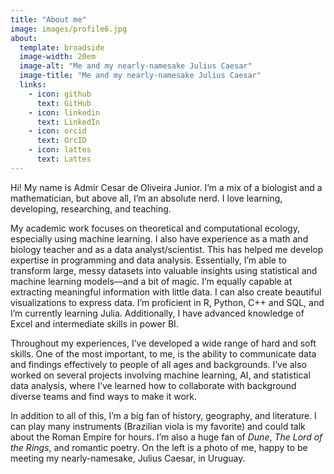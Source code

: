 ```yaml
---
title: "About me"
image: images/profile6.jpg
about:
  template: broadside
  image-width: 20em
  image-alt: "Me and my nearly-namesake Julius Caesar"
  image-title: "Me and my nearly-namesake Julius Caesar"
  links:
    - icon: github
      text: GitHub
    - icon: linkedin
      text: LinkedIn
    - icon: orcid
      text: OrcID
    - icon: lattes
      text: Lattes
---
```


Hi! My name is Admir Cesar de Oliveira Junior. I’m a mix of a biologist and a mathematician, but above all, I’m an absolute nerd. I love learning, developing, researching, and teaching.

My academic work focuses on theoretical and computational ecology, especially using machine learning. I also have experience as a math and biology teacher and as a data analyst/scientist. This has helped me develop expertise in programming and data analysis. Essentially, I’m able to transform large, messy datasets into valuable insights using statistical and machine learning models—and a bit of magic. I'm equally capable at extracting meaningful information with little data. I can also create beautiful visualizations to express data. I’m proficient in R, Python, C++ and SQL, and I’m currently learning Julia. Additionally, I have advanced knowledge of Excel and intermediate skills in power BI.

Throughout my experiences, I’ve developed a wide range of hard and soft skills. One of the most important, to me, is the ability to communicate data and findings effectively to people of all ages and backgrounds. I’ve also worked on several projects involving machine learning, AI, and statistical data analysis, where I’ve learned how to collaborate with background diverse teams and find ways to make it work.

In addition to all of this, I’m a big fan of history, geography, and literature. I can play many instruments (Brazilian viola is my favorite) and could talk about the Roman Empire for hours. I’m also a huge fan of *Dune*, *The Lord of the Rings*, and romantic poetry. On the left is a photo of me, happy to be meeting my nearly-namesake, Julius Caesar, in Uruguay.
